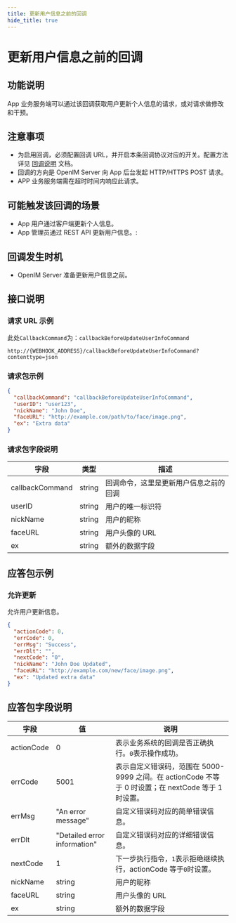 ```yaml
---
title: 更新用户信息之前的回调
hide_title: true
---
```


# 更新用户信息之前的回调

## 功能说明

App 业务服务端可以通过该回调获取用户更新个人信息的请求，或对请求做修改和干预。

## 注意事项

- 为启用回调，必须配置回调 URL，并开启本条回调协议对应的开关。配置方法详见 [回调说明](../introduction) 文档。
- 回调的方向是 OpenIM Server 向 App 后台发起 HTTP/HTTPS POST 请求。
- APP 业务服务端需在超时时间内响应此请求。

## 可能触发该回调的场景

- App 用户通过客户端更新个人信息。
- App 管理员通过 REST API 更新用户信息。:

## 回调发生时机

- OpenIM Server 准备更新用户信息之前。

## 接口说明

### 请求 URL 示例

此处`CallbackCommand`为：`callbackBeforeUpdateUserInfoCommand`
```plaintext
http://{WEBHOOK_ADDRESS}/callbackBeforeUpdateUserInfoCommand?contenttype=json
```

### 请求包示例

```json
{
  "callbackCommand": "callbackBeforeUpdateUserInfoCommand",
  "userID": "user123",
  "nickName": "John Doe",
  "faceURL": "http://example.com/path/to/face/image.png",
  "ex": "Extra data"
}
```

### 请求包字段说明

| 字段            | 类型   | 描述                                   |
| --------------- | ------ | -------------------------------------- |
| callbackCommand | string | 回调命令，这里是更新用户信息之前的回调 |
| userID          | string | 用户的唯一标识符                       |
| nickName        | string | 用户的昵称                             |
| faceURL         | string | 用户头像的 URL                         |
| ex              | string | 额外的数据字段                         |

## 应答包示例

### 允许更新

允许用户更新信息。

```json
{
  "actionCode": 0,
  "errCode": 0,
  "errMsg": "Success",
  "errDlt": "",
  "nextCode": "0",
  "nickName": "John Doe Updated",
  "faceURL": "http://example.com/new/face/image.png",
  "ex": "Updated extra data"
}
```

## 应答包字段说明

| 字段       | 值                           | 说明                                                                                                |
| ---------- | ---------------------------- | --------------------------------------------------------------------------------------------------- |
| actionCode | 0                            | 表示业务系统的回调是否正确执行。`0`表示操作成功。                                                   |
| errCode    | 5001                         | 表示自定义错误码，范围在 5000-9999 之间。在 actionCode 不等于 0 时设置；在 nextCode 等于 1 时设置。 |
| errMsg     | "An error message"           | 自定义错误码对应的简单错误信息。                                                                    |
| errDlt     | "Detailed error information" | 自定义错误码对应的详细错误信息。                                                                    |
| nextCode   | 1                            | 下一步执行指令，`1`表示拒绝继续执行，actionCode 等于`0`时设置。                                     |
| nickName   | string                       | 用户的昵称                                                                                          |
| faceURL    | string                       | 用户头像的 URL                                                                                      |
| ex         | string                       | 额外的数据字段                                                                                      |
